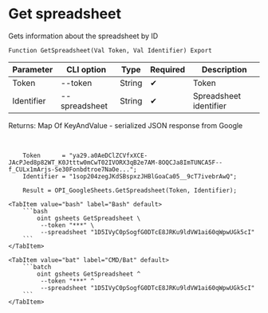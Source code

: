 ﻿---
sidebar_position: 2
---


# Get spreadsheet
 Gets information about the spreadsheet by ID



`Function GetSpreadsheet(Val Token, Val Identifier) Export`

  | Parameter | CLI option | Type | Required | Description |
  |-|-|-|-|-|
  | Token | --token | String | &#x2714; | Token |
  | Identifier | --spreadsheet | String | &#x2714; | Spreadsheet identifier |

  
  Returns:  Map Of KeyAndValue - serialized JSON response from Google

<br/>




```bsl title="1C:Enterprise/OneScript code example"
    Token      = "ya29.a0AeDClZCVfxXCE-JAcPJed8p82WT_K0Jtttw0mCwT02IVORX3qB2e7AM-8OQCJa8ImTUNCA5F--f_CULx1mArjs-Se30Fonbdtroe7NaOe...";
    Identifier = "1sop204zegJKdSBspxzJHBlGoaCa05__9cT7ivebrAwQ";

    Result = OPI_GoogleSheets.GetSpreadsheet(Token, Identifier);
```
 

 <Tabs>
  
    <TabItem value="bash" label="Bash" default>
        ```bash
            oint gsheets GetSpreadsheet \
             --token "***" \
             --spreadsheet "1D5IVyC0pSogfG0DTcE8JRKu9ldVW1ai60qWpwUGk5cI"
        ```
    </TabItem>
  
    <TabItem value="bat" label="CMD/Bat" default>
        ```batch
            oint gsheets GetSpreadsheet ^
             --token "***" ^
             --spreadsheet "1D5IVyC0pSogfG0DTcE8JRKu9ldVW1ai60qWpwUGk5cI"
        ```
    </TabItem>
</Tabs>



